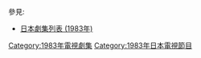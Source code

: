 {{Catnav|頁面分類|...|電視節目|電視劇|每年電視影集|1983年電視影集}}
{{Catnav|頁面分類|...|电视节目|电视剧|各國電視劇|日本電視劇|每年日本電視劇集}}

{{cat year nav
| year = 1983
| cat = 日本電視劇集 
| sortkey = 日本電視劇集
| article = 日本電視劇
| in = 
}}
參見:
*[[日本劇集列表_(1983年)|日本劇集列表 (1983年)]]

[[Category:1983年電視劇集|Category:1983年電視劇集]]
[[Category:1983年日本電視節目|Category:1983年日本電視節目]]